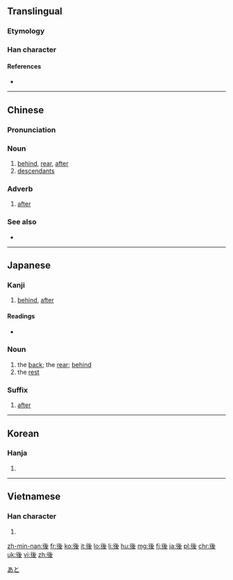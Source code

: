 {{also|后}}
==Translingual==
{{stroke order|type=bw}}

===Etymology===
{{Han compound|彳|幺|又|ls=ic}}

===Han character===
{{Han char|rn=60|rad=彳|as=06|sn=9|four=2224<sub>7</sub>|canj=竹人女戈水 (HOVIE)|ids=⿰[[彳]]⿱[[幺]][[夊]]}}

====References====
* {{Han ref|kx=0366.180|dkj=10098|dj=0688.010|hdz=20822.030|uh=5F8C|ud=24460|bh=ABE1|bd=44001}}

----

==Chinese==
{{zh-forms|s=后}}

===Pronunciation===
{{zh-pron
|m=hòu
|c=hau6
|h=pfs=heu
|mn=āu/hō͘
|ma=zh-hòu.ogg
|mc=y
|oc=y
|cat=n,adv
}}

===Noun===
{{zh-noun}}

# [[behind]], [[rear]], [[after]]
# [[descendant]]s

===Adverb===
{{zh-adv}}

# [[after]]

===See also===
* {{zh-l|后}}

{{zh-cat|Beginning}}

----

==Japanese==

===Kanji===
{{ja-kanji|grade=2|rs=彳06}}

# [[behind]], [[after]]

====Readings====
* {{ja-readings
|goon=[[ぐ]] (gu) {{qualifier|non-[[w:Jōyō kanji|Jōyō]] reading}}
|kanon=[[こう]] (kō)
|toon=[[ご]] (go)
|kun=[[おくれる]] ([[後れる]], okureru), [[のち]] ([[nochi]]), [[あと]] ([[ato]]), [[うしろ]] ([[後ろ]], ushiro)}}

===Noun===
{{ja-noun|あと}} 

# the [[back]]; the [[rear]]; [[behind]]
# the [[rest]]

===Suffix===
{{ja-pos|ご|suffix}} 

# [[after]]

[[Category:1000 Japanese basic words|あと]]
----

==Korean==

===Hanja===
{{ko-hanja|hangeul=[[후]]|eumhun=|mr=hu|y=hwu}}

# {{defn|lang=ko|sort=彳06}}

----

==Vietnamese==

===Han character===
{{vi-hantu|[[hậu]]|rs=彳06}}

# {{defn|lang=vi|sort=彳06}}

[[zh-min-nan:後]]
[[fr:後]]
[[ko:後]]
[[it:後]]
[[lo:後]]
[[li:後]]
[[hu:後]]
[[mg:後]]
[[fj:後]]
[[ja:後]]
[[pl:後]]
[[chr:後]]
[[uk:後]]
[[vi:後]]
[[zh:後]]